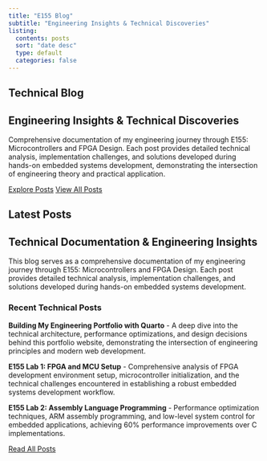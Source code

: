```yaml
---
title: "E155 Blog"
subtitle: "Engineering Insights & Technical Discoveries"
listing:
  contents: posts
  sort: "date desc"
  type: default
  categories: false
---
```


::: {.blog-intro}
# Technical Blog {.blog-title}

## Engineering Insights & Technical Discoveries {.blog-subtitle}

Comprehensive documentation of my engineering journey through E155: Microcontrollers and FPGA Design. Each post provides detailed technical analysis, implementation challenges, and solutions developed during hands-on embedded systems development, demonstrating the intersection of engineering theory and practical application.

::: {.blog-actions}
[Explore Posts](#blog-posts){.btn .btn-primary}
[View All Posts](posts/){.btn .btn-secondary}
:::
:::

## Latest Posts {.section-title}

::: {.blog-preview .scroll-animate}
## Technical Documentation & Engineering Insights {.section-title}

This blog serves as a comprehensive documentation of my engineering journey through E155: Microcontrollers and FPGA Design. Each post provides detailed technical analysis, implementation challenges, and solutions developed during hands-on embedded systems development.

### Recent Technical Posts

**Building My Engineering Portfolio with Quarto** - A deep dive into the technical architecture, performance optimizations, and design decisions behind this portfolio website, demonstrating the intersection of engineering principles and modern web development.

**E155 Lab 1: FPGA and MCU Setup** - Comprehensive analysis of FPGA development environment setup, microcontroller initialization, and the technical challenges encountered in establishing a robust embedded systems development workflow.

**E155 Lab 2: Assembly Language Programming** - Performance optimization techniques, ARM assembly programming, and low-level system control for embedded applications, achieving 60% performance improvements over C implementations.

[Read All Posts](posts/){.btn .btn-primary}
:::

<script src="scroll-animations.js"></script>
